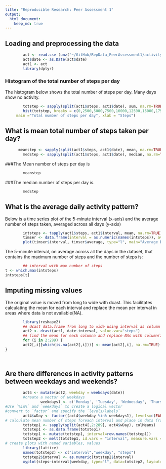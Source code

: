 ```yaml
---
title: "Reproducible Research: Peer Assessment 1"
output: 
  html_document:
    keep_md: true
---
```



## Loading and preprocessing the data

```r
        
        act <- read.csv (unz("~/GitHub/RepData_PeerAssessment1/activity.zip", "activity.csv"), stringsAsFactors = FALSE)
        act$date <- as.Date(act$date)
        act1 <- act
        library(dplyr)
```

### Histogram of the total number of steps per day
The histogram below shows the total number of steps per day.  Many days show no activity.
```r
        totstep <- sapply(split(act1$steps, act1$date), sum, na.rm=TRUE)
        hist(totstep, breaks = c(0,2500,5000,7500,10000,12500,15000,17500,20000,22500,25000), 
     main ="Total number of steps per day", xlab = "Steps")
```
        
## What is mean total number of steps taken per day?
```r
      meanstep <- sapply(split(act1$steps, act1$date), mean, na.rm=TRUE)
        medstep <- sapply(split(act1$steps, act1$date), median, na.rm=TRUE)
```

###The Mean number of steps per day is 
```r
        meanstep
```
###The median number of steps per day is
```r
        medstep
```
## What is the average daily activity pattern?

Below is a time series plot of the 5-minute interval (x-axis) and the average number of steps taken, averaged across all days (y-axis)
        
```r
        intsteps <- tapply(act1$steps, act1$interval, mean, na.rm=TRUE)
        timser <- data.frame(interval = as.numeric(names(intsteps)), average = intsteps)
        plot(timser$interval, timser$average, type="l", main="Average Daily Activity Patter", xlab="Interval", ylab="Steps per interval")
```        
The  5-minute interval, on average across all the days in the dataset, that contains the maximum number of steps and the number of steps is:
```r
        ## interval with max number of steps
t <- which.max(intsteps)
intsteps[t]
```

## Imputing missing values
The original value is moved from long to wide with dcast.  This facilitates calculating the mean for each interval and replace the mean per interval in areas where data is not available(NA).
```r
        library(reshape2)
        ## dcast data.frame from long to wide using interval as column names
        act2 <- dcast(act1, date~interval, value.var="steps")
        ## find the mean for each columna and replace NAs with column(interval) mean
        for (i in 2:289) {
        act2[,i][which(is.na(act2[,i]))] <- mean(act2[,i], na.rm=TRUE)
}

        
```


## Are there differences in activity patterns between weekdays and weekends?
```r
        act4 <- mutate(act2, weekday = weekdays(date))
        #create a vector of weekdays
                weekdays1 <- c('Monday', 'Tuesday', 'Wednesday', 'Thursday', 'Friday')
#Use `%in%` and `weekdays` to create a logical vector
#convert to `factor` and specify the `levels/labels`
        act4$wDay <- factor((act4$weekday %in% weekdays1), levels=c(FALSE, TRUE), labels=c('weekend', 'weekday'))
# calculate mean number of steps foreach interval and place in data fram
        totstep1 <- sapply(split(act4[,2:289], act4$wDay), colMeans)
        totstep1 <- as.data.frame(totstep1)
        totstep1 <- mutate(totstep1, interval=row.names(totstep1))
        totstep2 <- melt(totstep1, id.vars = "interval", measure.vars = c("weekend", "weekday"))
# create plots with named variables, values
        library(lattice)
        names(totstep2) <- c("interval","weekday", "steps") 
        totstep2$interval <- as.numeric(totstep2$interval)
        xyplot(steps~interval|weekday, type="l", data=totstep2, layout=c(1,2))


```                    
                    